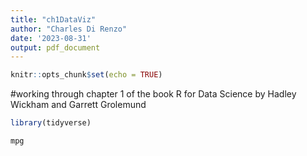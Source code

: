```yaml
---
title: "ch1DataViz"
author: "Charles Di Renzo"
date: '2023-08-31'
output: pdf_document
---
```


```r
knitr::opts_chunk$set(echo = TRUE)
```

#working through chapter 1 of the book R for Data Science by Hadley Wickham and Garrett Grolemund
```r

library(tidyverse)

mpg
```

```r


```

```r


```

```r


```

```r


```

```r


```

```r


```

```r


```

```r


```

```r


```

```r


```

```r


```

```r


```

```r


```

```r


```

```r


```